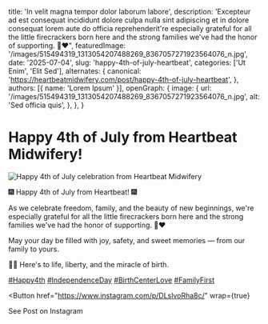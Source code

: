 
  title: 'In velit magna tempor dolor laborum labore',
  description: 'Excepteur ad est consequat incididunt dolore culpa nulla sint adipiscing et in dolore consequat lorem aute do officia reprehenderit're especially grateful for all the little firecrackers born here and the strong families we've had the honor of supporting. 💙❤️",
  featuredImage: '/images/515494319_1313054207488269_8367057271923564076_n.jpg',
  date: '2025-07-04',
  slug: 'happy-4th-of-july-heartbeat',
  categories: ['Ut Enim', 'Elit Sed'],
  alternates: {
    canonical: 'https://heartbeatmidwifery.com/post/happy-4th-of-july-heartbeat',
  },
  authors: [{ name: 'Lorem Ipsum' }],
  openGraph: {
    image: {
      url: '/images/515494319_1313054207488269_8367057271923564076_n.jpg',
      alt: 'Sed officia quis',
    },
  },
}

# Happy 4th of July from Heartbeat Midwifery!

<Image
  src="/images/515494319_1313054207488269_8367057271923564076_n.jpg"
  size="large"
  alt="Happy 4th of July celebration from Heartbeat Midwifery"
  wrap={true}
/>

🎆 Happy 4th of July from Heartbeat! 🎆

As we celebrate freedom, family, and the beauty of new beginnings, we're especially grateful for all the little firecrackers born here and the strong families we've had the honor of supporting. 💙❤️

May your day be filled with joy, safety, and sweet memories — from our family to yours.

👶✨ Here's to life, liberty, and the miracle of birth.

[#Happy4th](https://www.instagram.com/explore/tags/happy4th/) [#IndependenceDay](https://www.instagram.com/explore/tags/independenceday/) [#BirthCenterLove](https://www.instagram.com/explore/tags/birthcenterlove/) [#FamilyFirst](https://www.instagram.com/explore/tags/familyfirst/)

<Button
  href="https://www.instagram.com/p/DLslvoRha8c/"
  wrap={true}
>
  See Post on Instagram
</Button>
